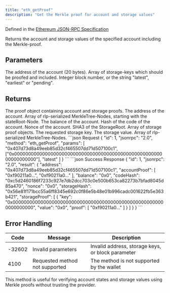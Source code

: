 ```yaml
---
title: "eth_getProof"
description: "Get the Merkle proof for account and storage values"
---
```


Defined in the [Ethereum JSON-RPC Specification](https://ethereum.org/en/developers/docs/apis/json-rpc/)

<Info>
Returns the account and storage values of the specified account including the Merkle-proof.
</Info>

## Parameters

<ParamField body="address" type="string" required>
The address of the account (20 bytes).
</ParamField>

<ParamField body="storageKeys" type="array" required>
Array of storage-keys which should be proofed and included.
</ParamField>

<ParamField body="blockParameter" type="string" required>
Integer block number, or the string "latest", "earliest" or "pending".
</ParamField>

## Returns

<ResponseField name="result" type="object">
The proof object containing account and storage proofs.

<Expandable title="Proof object properties">
<ResponseField name="address" type="string">
The address of the account.
</ResponseField>

<ResponseField name="accountProof" type="array">
Array of rlp-serialized MerkleTree-Nodes, starting with the stateRoot-Node.
</ResponseField>

<ResponseField name="balance" type="string">
The balance of the account.
</ResponseField>

<ResponseField name="codeHash" type="string">
Hash of the code of the account.
</ResponseField>

<ResponseField name="nonce" type="string">
Nonce of the account.
</ResponseField>

<ResponseField name="storageHash" type="string">
SHA3 of the StorageRoot.
</ResponseField>

<ResponseField name="storageProof" type="array">
Array of storage proof objects.

<Expandable title="Storage proof properties">
<ResponseField name="key" type="string">
The requested storage key.
</ResponseField>

<ResponseField name="value" type="string">
The storage value.
</ResponseField>

<ResponseField name="proof" type="array">
Array of rlp-serialized MerkleTree-Nodes.
</ResponseField>
</Expandable>
</ResponseField>
</Expandable>
</ResponseField>

<RequestExample>
```json Request
{
  "id": 1,
  "jsonrpc": "2.0",
  "method": "eth_getProof",
  "params": [
    "0x407d73d8a49eeb85d32cf465507dd71d507100c1",
    ["0x0000000000000000000000000000000000000000000000000000000000000000"],
    "latest"
  ]
}
```
</RequestExample>

<ResponseExample>
```json Success Response
{
  "id": 1,
  "jsonrpc": "2.0",
  "result": {
    "address": "0x407d73d8a49eeb85d32cf465507dd71d507100c1",
    "accountProof": [
      "0xf90211a0...",
      "0xf90211a0..."
    ],
    "balance": "0x0",
    "codeHash": "0xc5d2460186f7233c927e7db2dcc703c0e500b653ca82273b7bfad8045d85a470",
    "nonce": "0x0",
    "storageHash": "0x56e81f171bcc55a6ff8345e692c0f86e5b48e01b996cadc001622fb5e363b421",
    "storageProof": [
      {
        "key": "0x0000000000000000000000000000000000000000000000000000000000000000",
        "value": "0x0",
        "proof": [
          "0xf90211a0..."
        ]
      }
    ]
  }
}
```
</ResponseExample>

## Error Handling

| Code   | Message                        | Description |
| ------ | ------------------------------ | ----------- |
| -32602 | Invalid parameters             | Invalid address, storage keys, or block parameter |
| 4100   | Requested method not supported | The method is not supported by the wallet |

<Info>
This method is useful for verifying account states and storage values using Merkle proofs without trusting the provider.
</Info>
